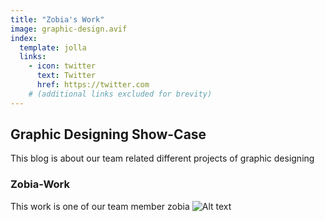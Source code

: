 ```yaml
---
title: "Zobia's Work"
image: graphic-design.avif
index:
  template: jolla
  links:
    - icon: twitter
      text: Twitter
      href: https://twitter.com
    # (additional links excluded for brevity)
---
```


## Graphic Designing Show-Case

This blog is about our team related different projects of graphic designing

### Zobia-Work
This work is one of our team member zobia
![Alt text](graphic-design.avif)
